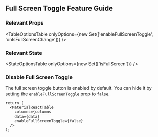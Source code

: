 
<Head>
  <title>Full Screen Toggle Feature Guide - Material React Table V2 Docs</title>
  <meta
    name="description"
    content="How to use, customize, or disable the full screen toggle button feature of Material React Table"
  />
</Head>

## Full Screen Toggle Feature Guide

### Relevant Props

<TableOptionsTable
  onlyOptions={new Set(['enableFullScreenToggle', 'onIsFullScreenChange'])}
/>

### Relevant State

<StateOptionsTable onlyOptions={new Set(['isFullScreen'])} />

### Disable Full Screen Toggle

The full screen toggle button is enabled by default. You can hide it by setting the `enableFullScreenToggle` prop to `false`.

```tsx
return (
  <MaterialReactTable
    columns={columns
    data={data}
    enableFullScreenToggle={false}
  />
);
```
